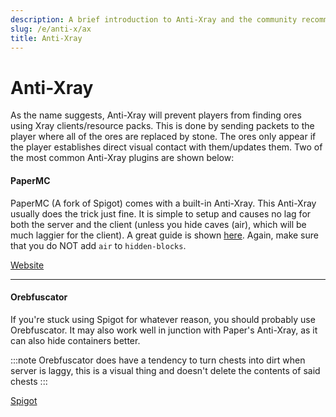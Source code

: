 ```yaml
---
description: A brief introduction to Anti-Xray and the community recommended solutions.
slug: /e/anti-x/ax
title: Anti-Xray
---
```

# Anti-Xray
As the name suggests, Anti-Xray will prevent players from finding ores using Xray clients/resource packs. This is done by sending packets to the player where all of the ores are replaced by stone. The ores only appear if the player establishes direct visual contact with them/updates them. Two of the most common Anti-Xray plugins are shown below:


#### PaperMC
PaperMC (A fork of Spigot) comes with a built-in Anti-Xray. This Anti-Xray usually does the trick just fine. It is simple to setup and causes no lag for both the server and the client (unless you hide caves (air), which will be much laggier for the client). A great guide is shown [here](https://docs.papermc.io/paper/anti-xray). Again, make sure that you do NOT add `air` to `hidden-blocks`.

<div>
<a class="button button--outline button--primary" href="https://www.papermc.io">Website</a>
</div>

---

#### Orebfuscator
If you're stuck using Spigot for whatever reason, you should probably use Orebfuscator. It may also work well in junction with Paper's Anti-Xray, as it can also 
hide containers better.

:::note
Orebfuscator does have a tendency to turn chests into dirt when server is laggy, this is a visual thing and doesn't delete the contents of said chests
:::

<div>
<a class="button button--outline button--primary" href="https://www.spigotmc.org/resources/82710/">Spigot</a>
</div>
